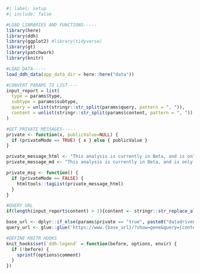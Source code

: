 ```r
#| label: setup
#| include: false

#LOAD LIBRARIES AND FUNCTIONS-----
library(here)
library(ddh)
library(ggplot2) #library(tidyverse)
library(gt)
library(patchwork)
library(knitr)

#LOAD DATA-----
load_ddh_data(app_data_dir = here::here("data"))

#CONVERT PARAMS TO LIST----
input_report = list(
  type = params$type, 
  subtype = params$subtype, 
  query = unlist(stringr::str_split(params$query, pattern = ", ")), 
  content = unlist(stringr::str_split(params$content, pattern = ", "))
)

#GET PRIVATE MESSAGES-----
private <- function(x, publicValue=NULL) {
  if (privateMode == TRUE) { x } else { publicValue }
}

private_message_html <- "This analysis is currently in Beta, and is only available to premium subscribers. If you want to upgrade to support this project and access these data, subscribe at ', a(href = 'http://www.datadrivenhypothesis.com', 'datadrivenhypothesis.com')"
private_message_md <- "This analysis is currently in Beta, and is only available to premium subscribers. If you want to upgrade to support this project and access these data, subscribe at [datadrivenhypothesis.com](http://www.datadrivenhypothesis.com)"

private_msg <- function() {
  if (privateMode == FALSE) {
    htmltools::tagList(private_message_html) 
  }
}

#QUERY URL
if(length(input_report$content) > 1){content <- stringr::str_replace_all(params$content, pattern = " ", replacement = "%20")} else {content <- params$content}

base_url <- dplyr::if_else(params$private == "true", paste0("datadrivenhypothesis.com"), paste0("datadrivenhypothesis.org"))
query_url <- glue::glue('https://www.{base_url}/?show=gene&query={content}')

#DEFINE KNITR HOOKS
knit_hooks$set(`ddh-legend` = function(before, options, envir) {
  if (!before) {
    sprintf(options$comment)
  }
})
```

